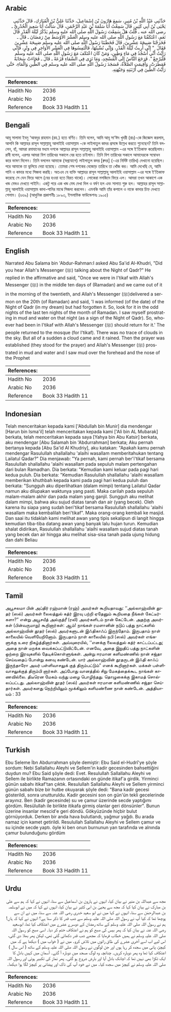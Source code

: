 ## Arabic


<div dir="rtl" lang="ar" style={{fontSize:'larger',backgroundColor:'#f8f9fa',padding:20}}>
حَدَّثَنِي عَبْدُ اللَّهِ بْنُ مُنِيرٍ، سَمِعَ هَارُونَ بْنَ إِسْمَاعِيلَ، حَدَّثَنَا عَلِيُّ بْنُ الْمُبَارَكِ، قَالَ حَدَّثَنِي يَحْيَى بْنُ أَبِي كَثِيرٍ، قَالَ سَمِعْتُ أَبَا سَلَمَةَ بْنَ عَبْدِ الرَّحْمَنِ، قَالَ سَأَلْتُ أَبَا سَعِيدٍ الْخُدْرِيَّ ـ رضى الله عنه ـ قُلْتُ هَلْ سَمِعْتَ رَسُولَ اللَّهِ صلى الله عليه وسلم يَذْكُرُ لَيْلَةَ الْقَدْرِ قَالَ نَعَمِ، اعْتَكَفْنَا مَعَ رَسُولِ اللَّهِ صلى الله عليه وسلم الْعَشْرَ الأَوْسَطَ مِنْ رَمَضَانَ ـ قَالَ ـ فَخَرَجْنَا صَبِيحَةَ عِشْرِينَ، قَالَ فَخَطَبَنَا رَسُولُ اللَّهِ صلى الله عليه وسلم صَبِيحَةَ عِشْرِينَ فَقَالَ ‏ "‏ إِنِّي أُرِيتُ لَيْلَةَ الْقَدْرِ، وَإِنِّي نُسِّيتُهَا، فَالْتَمِسُوهَا فِي الْعَشْرِ الأَوَاخِرِ فِي وِتْرٍ، فَإِنِّي رَأَيْتُ أَنِّي أَسْجُدُ فِي مَاءٍ وَطِينٍ، وَمَنْ كَانَ اعْتَكَفَ مَعَ رَسُولِ اللَّهِ صلى الله عليه وسلم فَلْيَرْجِعْ ‏"‏‏.‏ فَرَجَعَ النَّاسُ إِلَى الْمَسْجِدِ، وَمَا نَرَى فِي السَّمَاءِ قَزَعَةً ـ قَالَ ـ فَجَاءَتْ سَحَابَةٌ فَمَطَرَتْ، وَأُقِيمَتِ الصَّلاَةُ، فَسَجَدَ رَسُولُ اللَّهِ صلى الله عليه وسلم فِي الطِّينِ وَالْمَاءِ، حَتَّى رَأَيْتُ الطِّينَ فِي أَرْنَبَتِهِ وَجَبْهَتِهِ‏.‏
</div>
<div style={{backgroundColor:'#f8f9fa',padding:20, marginBottom: 10}}><table> <thead> <tr> <th>References:</th> <th></th> </tr> </thead> <tbody><tr><td>Hadith No</td><td>2036</td></tr><tr><td>Arabic No</td><td>2036</td></tr><tr><td>Reference</td><td>Book 33 Hadith 11</td></tr></tbody></table></div>

## Bengali


<div dir="ltr" lang="bn" style={{fontSize:'larger',backgroundColor:'#f8f9fa',padding:20}}>
আবূ সালামা ইবনু ‘আবদুর রাহমান (রহ.) হতে বর্ণিত। তিনি বলেন, আমি আবূ সা‘ঈদ খুদরী (রাঃ)-কে জিজ্ঞেস করলাম, আপনি কি আল্লাহর রাসূল সাল্লাল্লাহু আলাইহি ওয়াসাল্লাম -কে লাইলাতুল কাদর প্রসঙ্গে উল্লেখ করতে শুনেছেন? তিনি বললেন, হাঁ, আমরা রমাযানের মধ্যম দশকে আল্লাহর রাসূল সাল্লাল্লাহু আলাইহি ওয়াসাল্লাম -এর সঙ্গে ই‘তিকাফ করেছিলাম। রাবী বলেন, এরপর আমরা বিশ তারিখের সকালে বের হতে চাইলাম। তিনি বিশ তারিখের সকালে আমাদেরকে সম্বোধন করে ভাষণ দিলেন। তিনি বললেন আমাকে (স্বপ্নযোগে) লাইলাতুল কদর [ক্বদর] (-এর নির্দিষ্ট তারিখ) দেখানো হয়েছিল। পরে আমাকে তা ভুলিয়ে দেয়া হয়েছে। তোমরা শেষ দশকের বেজোড় তারিখে তা খোঁজ কর। আমি দেখেছি যে, আমি পানি ও কাদার মধ্যে সিজদা করছি। অতএব যে ব্যক্তি আল্লাহর রাসূল সাল্লাল্লাহু আলাইহি ওয়াসাল্লাম -এর সঙ্গে ই‘তিকাফ করেছে সে যেন ফিরে আসে (বের হওয়া হতে বিরত থাকে)। লোকেরা মসজিদে ফিরে এল। আমরা তখন আকাশে এক খন্ড মেঘও দেখতে পাইনি। একটু পরে এক খন্ড মেঘ দেখা দিল ও বর্ষণ হল এবং সালাত শুরু হল। আল্লাহর রাসূল সাল্লাল্লাহু আলাইহি ওয়াসাল্লাম কাদা-পানির মাঝে সিজদা করলেন। এমনকি আমি তাঁর কপালে ও নাকে কাদার চিহ্ন দেখতে পেলাম। (৬৬৯) (আধুনিক প্রকাশনীঃ ১৮৯৩, ইসলামিক ফাউন্ডেশনঃ ১৯০৫)
</div>
<div style={{backgroundColor:'#f8f9fa',padding:20, marginBottom: 10}}><table> <thead> <tr> <th>References:</th> <th></th> </tr> </thead> <tbody><tr><td>Hadith No</td><td>2036</td></tr><tr><td>Arabic No</td><td>2036</td></tr><tr><td>Reference</td><td>Book 33 Hadith 11</td></tr></tbody></table></div>

## English


<div dir="ltr" lang="en" style={{fontSize:'larger',backgroundColor:'#f8f9fa',padding:20}}>
Narrated Abu Salama bin 'Abdur-Rahman:I asked Abu Sa'id Al-Khudri, "Did you hear Allah's Messenger (ﷺ) talking about the Night of Qadr?" He replied in the affirmative and said, "Once we were in I'tikaf with Allah's Messenger (ﷺ) in the middle ten days of (Ramadan) and we came out of it in the morning of the twentieth, and Allah's Messenger (ﷺ)delivered a sermon on the 20th (of Ramadan) and said, 'I was informed (of the date) of the Night of Qadr (in my dream) but had forgotten it. So, look for it in the odd nights of the last ten nights of the month of Ramadan. I saw myself prostrating in mud and water on that night (as a sign of the Night of Qadr). So, whoever had been in I'tikaf with Allah's Messenger (ﷺ) should return for it.' The people returned to the mosque (for I'tikaf). There was no trace of clouds in the sky. But all of a sudden a cloud came and it rained. Then the prayer was established (they stood for the prayer) and Allah's Messenger (ﷺ) prostrated in mud and water and I saw mud over the forehead and the nose of the Prophet
</div>
<div style={{backgroundColor:'#f8f9fa',padding:20, marginBottom: 10}}><table> <thead> <tr> <th>References:</th> <th></th> </tr> </thead> <tbody><tr><td>Hadith No</td><td>2036</td></tr><tr><td>Arabic No</td><td>2036</td></tr><tr><td>Reference</td><td>Book 33 Hadith 11</td></tr></tbody></table></div>

## Indonesian


<div dir="ltr" lang="id" style={{fontSize:'larger',backgroundColor:'#f8f9fa',padding:20}}>
Telah menceritakan kepada kami ['Abdullah bin Munir] dia mendengar [Harun bin Isma'il] telah menceritakan kepada kami ['Ali bin AL Mubarak] berkata, telah menceritakan kepada saya [Yahya bin Abu Katsir] berkata, aku mendengar [Abu Salamah bin 'Abdurrahman] berkata; Aku pernah bertanya kepada [Abu Sa'id Al Khudriy], aku katakan: "Apakah kamu pernah mendengar Rasulullah shallallahu 'alaihi wasallam memberitahukan tentang Lailatul Qadar?" Dia menjawab: "Ya pernah, kami pernah ber'i'tikaf bersama Rasulullah shallallahu 'alaihi wasallam pada sepuluh malam pertengahan dari bulan Ramadhan. Dia berkata: "Kemudian kami keluar pada pagi hari kedua puluh. Dia berkata: "Kemudian Rasulullah shallallahu 'alaihi wasallam memberikan khuthbah kepada kami pada pagi hari kedua puluh dan berkata: "Sungguh aku diperlihatkan (dalam mimpi) tentang Lailatul Qadar namun aku dilupakan waktunya yang pasti. Maka carilah pada sepuluh malam-malam akhir dan pada malam yang ganjil. Sungguh aku melihat dalam mimpi, bahwa aku sujud diatas tanah dan air (yang becek). Oleh karena itu siapa yang sudah beri'tikaf bersama Rasulullah shallallahu 'alaihi wasallam maka kembalilah beri'tikaf". Maka orang-orang kembali ke masjid. Dan saai itu tidaklah kami melihat awan yang tipis sekalipun di langit hingga kemudian tiba-tiba datang awan yang banyak lalu hujan turun. Kemudian shalat didirikan, Rasulullah shallallahu 'alaihi wasallam sujud diatas tanah yang becek dan air hingga aku melihat sisa-sisa tanah pada ujung hidung dan dahi Beliau
</div>
<div style={{backgroundColor:'#f8f9fa',padding:20, marginBottom: 10}}><table> <thead> <tr> <th>References:</th> <th></th> </tr> </thead> <tbody><tr><td>Hadith No</td><td>2036</td></tr><tr><td>Arabic No</td><td>2036</td></tr><tr><td>Reference</td><td>Book 33 Hadith 11</td></tr></tbody></table></div>

## Tamil


<div dir="ltr" lang="ta" style={{fontSize:'larger',backgroundColor:'#f8f9fa',padding:20}}>
அபூசலமா பின் அப்திர் ரஹ்மான் (ரஹ்) அவர்கள் கூறியதாவது: ‘‘அல்லாஹ்வின் தூதர் (ஸல்) அவர்கள் லைலத்துல் கத்ர் இரவு பற்றி ஏதேனும் கூறியதை நீங்கள் கேட்டீர்களா?” என்று அபூசயீத் அல்குத்ரீ (ரலி) அவர்களிடம் நான் கேட்டேன். அதற்கு அவர்கள் (பின்வருமாறு) கூறினார்கள்: ஆம்! நாங்கள் ரமளானின் நடுப் பத்து நாட்களில் அல்லாஹ்வின் தூதர் (ஸல்) அவர்களுடன் இஃதிகாஃப் இருந்தோம். இருபதாம் நாள் காலையில் வெளியேறினோம். இருபதாம் நாள் காலையில் நபி (ஸல்) அவர்கள் எங்களுக்கு உரை நிகழ்த்தினார்கள். அவ்வுரையில், ‘‘எனக்கு லைலத்துல் கத்ர் காட்டப்பட்டது; அதை நான் மறக்க வைக்கப்பட்டுவிட்டேன். எனவே, அதை இறுதிப் பத்து நாட்களின் ஒற்றை இரவுகளில் தேடிக்கொள்ளுங்கள். அன்று ஈரமான களிமண்ணில் நான் சஜ்தா செய்வதைப் போன்று கனவு கண்டேன். யார் அல்லாஹ்வின் தூதருடன் இஃதி காஃப் இருந்தாரோ அவர் பள்ளிவாசலுக் குத் திரும்பட்டும்” எனக் கூறினார்கள். மக்கள் பள்ளிவாசலுக்குத் திரும்பி னார்கள். அப்போது வானத்தில் சிறு மேகத்தைக்கூட நாங்கள் காணவில்லை. திடீரென மேகம் வந்து மழை பொழிந்தது. தொழுகைக்கு இகாமத் சொல்லப்பட்டது. அல்லாஹ்வின் தூதர் (ஸல்) அவர்கள் ஈரமான களிமண்ணில் சஜ்தா செய்தார்கள். அவர்களது நெற்றியிலும் மூக்கிலும் களிமண்ணை நான் கண்டேன். அத்தியாயம் : 33
</div>
<div style={{backgroundColor:'#f8f9fa',padding:20, marginBottom: 10}}><table> <thead> <tr> <th>References:</th> <th></th> </tr> </thead> <tbody><tr><td>Hadith No</td><td>2036</td></tr><tr><td>Arabic No</td><td>2036</td></tr><tr><td>Reference</td><td>Book 33 Hadith 11</td></tr></tbody></table></div>

## Turkish


<div dir="ltr" lang="tr" style={{fontSize:'larger',backgroundColor:'#f8f9fa',padding:20}}>
Ebu Seleme İbn Abdurrahman şöyle demiştir: Ebu Said el-Hudrî'ye şöyle sordum: Nebi Sallallahu Aleyhi ve Sellem'in kadir gecesinden bahsettiğini duydun mu? Ebu Said şöyle dedi: Evet. Resulullah Sallallahu Aleyhi ve Sellem ile birlikte Ramazanın ortasındaki on günde itikaf'a girdik. Yirminci günün sabahı itikaf'tan çıktık. Resulullah Sallallahu Aleyhi ve Sellem yirminci günün sabahı bize bir hutbe okuyarak şöyle dedi: "Bana kadir gecesi gösterildi, sonra unutturuldu. Kadir gecesini son on gün'ün tekli gecelerinde arayınız. Ben (kadir gecesinde) su ve çamur üzerinde secde yaptığımı gördüm. Resülullah ile birlikte itikafa girmiş olanlar geri dönsünler". Bunun üzerine insanlar mescid'e geri döndü. Gökyüzünde hiçbir bulut görnüyorduk. Derken bir anda hava bulutlandı, yağmur yağdı. Bu arada namaz için kamet getirildi. Resulullah Sallallahu Aleyhi ve Sellem çamur ve su içinde secde yaptı. öyle ki ben onun burnunun yan tarafında ve alnında çamur bulunduğunu gördüm
</div>
<div style={{backgroundColor:'#f8f9fa',padding:20, marginBottom: 10}}><table> <thead> <tr> <th>References:</th> <th></th> </tr> </thead> <tbody><tr><td>Hadith No</td><td>2036</td></tr><tr><td>Arabic No</td><td>2036</td></tr><tr><td>Reference</td><td>Book 33 Hadith 11</td></tr></tbody></table></div>

## Urdu


<div dir="rtl" lang="ur" style={{fontSize:'larger',backgroundColor:'#f8f9fa',padding:20}}>
مجھ سے عبداللہ بن منیر نے بیان کیا، انہوں نے ہارون بن اسماعیل سے سنا، انہوں نے کہا کہ ہم سے علی بن مبارک نے بیان کیا کہا کہ مجھ سے یحییٰ بن ابی کثیر نے بیان کیا، انہوں نے کہا کہ میں نے ابوسلمہ بن عبدالرحمٰن سے سنا، انہوں نے کہا میں نے ابو سعید خدری رضی اللہ عنہ سے سنا، میں نے ان سے پوچھا تھا کہ کیا آپ نے رسول اللہ صلی اللہ علیہ وسلم سے شب قدر کا ذکر سنا ہے؟ انہوں نے کہا کہ ہاں! ہم نے رسول اللہ صلی اللہ علیہ وسلم کے ساتھ رمضان کے دوسرے عشرے میں اعتکاف کیا تھا، ابوسعید رضی اللہ عنہ نے بیان کیا کہ پھر بیس کی صبح کو ہم نے اعتکاف ختم کر دیا۔ اسی صبح کو رسول اللہ صلی اللہ علیہ وسلم نے ہمیں خطاب فرمایا کہ مجھے شب قدر دکھائی گئی تھی، لیکن پھر بھلا دی گئی، اس لیے اب اسے آخری عشرے کی طاق راتوں میں تلاش کرو۔ میں نے ( خواب میں ) دیکھا ہے کہ میں کیچڑ، پانی میں سجدہ کر رہا ہوں اور جن لوگوں نے رسول اللہ صلی اللہ علیہ وسلم کے ساتھ ( اس سال ) اعتکاف کیا تھا وہ پھر دوبارہ کریں۔ چنانچہ وہ لوگ مسجد میں دوبارہ آ گئے۔ آسمان میں کہیں بادل کا ایک ٹکڑا بھی نہیں تھا کہ اچانک بادل آیا اور بارش شروع ہو گئی۔ پھر نماز کی تکبیر ہوئی اور رسول اللہ صلی اللہ علیہ وسلم نے کیچڑ میں سجدہ کیا۔ میں نے خود آپ کی ناک اور پیشانی پر کیچڑ لگا ہوا دیکھا۔
</div>
<div style={{backgroundColor:'#f8f9fa',padding:20, marginBottom: 10}}><table> <thead> <tr> <th>References:</th> <th></th> </tr> </thead> <tbody><tr><td>Hadith No</td><td>2036</td></tr><tr><td>Arabic No</td><td>2036</td></tr><tr><td>Reference</td><td>Book 33 Hadith 11</td></tr></tbody></table></div>